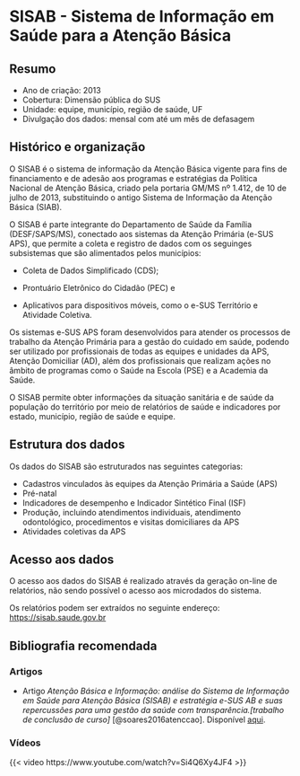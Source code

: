 # SISAB - Sistema de Informação em Saúde para a Atenção Básica

## Resumo

-  Ano de criação: 2013
-  Cobertura: Dimensão pública do SUS
-  Unidade: equipe, município, região de saúde, UF
-  Divulgação dos dados: mensal com até um mês de defasagem

## Histórico e organização

O SISAB é o sistema de informação da Atenção Básica vigente para fins de financiamento e de adesão aos programas e estratégias da Política Nacional de Atenção Básica, criado pela portaria GM/MS nº 1.412, de 10 de julho de 2013, substituindo o antigo Sistema de Informação da Atenção Básica (SIAB). 

O SISAB é parte integrante do Departamento de Saúde da Família (DESF/SAPS/MS), conectado aos sistemas da Atenção Primária (e-SUS APS), que permite a coleta e registro de dados com os seguinges subsistemas que são alimentados pelos municípios: 

-  Coleta de Dados Simplificado (CDS);

-  Prontuário Eletrônico do Cidadão (PEC) e

-  Aplicativos para dispositivos móveis, como o e-SUS Território e Atividade Coletiva.

Os sistemas e-SUS APS foram desenvolvidos para atender os processos de trabalho da Atenção Primária para a gestão do cuidado em saúde, podendo ser utilizado por profissionais de todas as equipes e unidades da APS, Atenção Domiciliar (AD), além dos profissionais que realizam ações no âmbito de programas como o Saúde na Escola (PSE) e a Academia da Saúde.

O SISAB permite obter informações da situação sanitária e de saúde da população do território por meio de relatórios de saúde e indicadores por estado, município, região de saúde e equipe.

## Estrutura dos dados

Os dados do SISAB são estruturados nas seguintes categorias:

-  Cadastros vinculados às equipes da Atenção Primária a Saúde (APS)
-  Pré-natal
-  Indicadores de desempenho e Indicador Sintético Final (ISF)
-  Produção, incluindo atendimentos individuais, atendimento odontológico, procedimentos e visitas domiciliares da APS
-  Atividades coletivas da APS 

## Acesso aos dados

O acesso aos dados do SISAB é realizado através da geração on-line de relatórios, não sendo possível o acesso aos microdados do sistema.

Os relatórios podem ser extraídos no seguinte endereço: [https://sisab.saude.gov.br](https://sisab.saude.gov.br)

## Bibliografia recomendada

### Artigos

-  Artigo *Atenção Básica e Informação: análise do Sistema de Informação em Saúde para Atenção Básica (SISAB) e estratégia e-SUS AB e suas repercussões para uma gestão da saúde com transparência.[trabalho de conclusão de curso]* [@soares2016atenccao]. Disponível [aqui](https://www.espp.pr.gov.br/sites/escola-saude/arquivos_restritos/files/migrados/File/SISAB.pdf).

### Vídeos

{{< video https://www.youtube.com/watch?v=Si4Q6Xy4JF4 >}}
